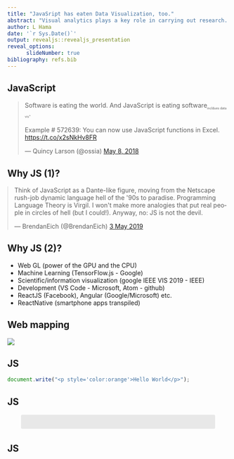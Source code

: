 ```yaml
---
title: "JavaSript has eaten Data Visualization, too."
abstract: "Visual analytics plays a key role in carrying out research. At Leeds Institute for Data Analytics I find myself writing JavaScript (React) directly than going through R or Python to visualize data-sets I work with. Data Visualization is an essential if not the end product of data analytics. I have been writing React code for three years. Prior to that it was Java, Python and Objective C mostly for Android and iOS. My current project is an eAtlas web application for the Alan Turing Institute, which is written in React to visualize geospatial data-sets. It is based on a framework I have been working on which relies on R and React."
author: L Hama
date: '`r Sys.Date()`'
output: revealjs::revealjs_presentation
reveal_options:
      slideNumber: true
bibliography: refs.bib
---
```


## JavaScript
<blockquote class="twitter-tweet"><p lang="en" dir="ltr">Software is eating the world. And JavaScript is eating software<sub style="font-size:0.5em">incldues data vis</sub>. <br><br>Example # 572639: You can now use JavaScript functions in Excel. <a href="https://t.co/x2sNkHv8FR">https://t.co/x2sNkHv8FR</a></p>&mdash; Quincy Larson (@ossia) <a href="https://twitter.com/ossia/status/993856509632303105?ref_src=twsrc%5Etfw">May 8, 2018</a></blockquote> <script async src="https://platform.twitter.com/widgets.js" charset="utf-8"></script> 

## Why JS (1)?

<blockquote style="margin:auto" class="twitter-tweet" data-lang="en-gb"><p lang="en" dir="ltr">Think of JavaScript as a Dante-like figure, moving from the Netscape rush-job dynamic language hell of the &#39;90s to paradise. Programming Language Theory is Virgil. I won&#39;t make more analogies that put real people in circles of hell (but I could!). Anyway, no: JS is not the devil.</p>&mdash; BrendanEich (@BrendanEich) <a href="https://twitter.com/BrendanEich/status/1124292439358025728?ref_src=twsrc%5Etfw">3 May 2019</a></blockquote> <script async src="https://platform.twitter.com/widgets.js" charset="utf-8"></script> 


## Why JS (2)?
- Web GL (power of the GPU and the CPU)
- Machine Learning (TensorFlow.js - Google)
- Scientific/information visualization (google IEEE VIS 2019 - IEEE)
- Development (VS Code - Microsoft, Atom - github)
- ReactJS (Facebook), Angular (Google/Microsoft) etc.
- ReactNative (smartphone apps transpiled)

## Web mapping
<img src="http://www.nic.funet.fi/index/FUNET/history/internet/en/xeroxmap.jpg"/>

## JS
```js
document.write("<p style='color:orange'>Hello World</p>");
```


## JS 
<p class="box"></p>


## JS 
<style>
.box {
    border-radius: 3px;
    position: relative;  /*  <--- */
    font-style: italic;
    text-align: center;
    padding: 1rem 1.2rem;
    width: 80%;  /* create space for the quotes */
    color: #4a4a4a;
    margin: 1rem auto 2rem;
    color: #4a4a4a;
    background: #E8E8E8;
}
/* -- create the quotation marks -- */
.box:before,
.box:after{
    font-family: FontAwesome;
    position: absolute;
    /* -- inside the relative position of blockquote -- */
    top: 13px;
    color: #E8E8E8;
    font-size: 34px;
}
.box:before{
    content: "\f10d";
    margin-right: 13px;
    right: 100%;
}
.box:after{
    content: "\f10e";
    margin-left: 13px;
    left: 100%;  
}
</style>


